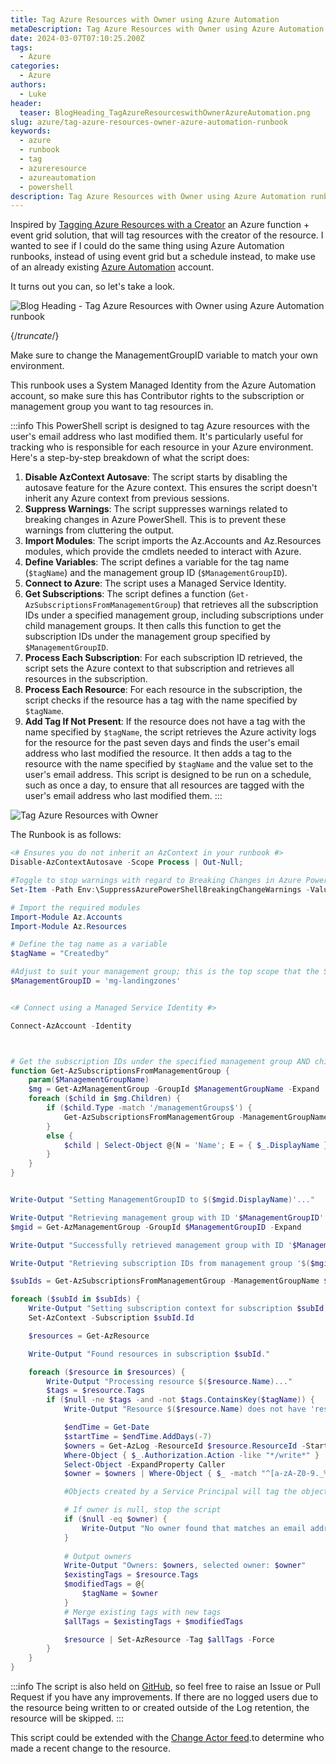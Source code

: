 ```yaml
---
title: Tag Azure Resources with Owner using Azure Automation
metaDescription: Tag Azure Resources with Owner using Azure Automation runbook
date: 2024-03-07T07:10:25.200Z
tags:
  - Azure
categories:
  - Azure
authors:
  - Luke
header:
  teaser: BlogHeading_TagAzureResourceswithOwnerAzureAutomation.png
slug: azure/tag-azure-resources-owner-azure-automation-runbook
keywords:
  - azure
  - runbook
  - tag
  - azureresource
  - azureautomation
  - powershell
description: Tag Azure Resources with Owner using Azure Automation runbook
---
```


Inspired by [Tagging Azure Resources with a Creator](https://techcommunity.microsoft.com/t5/core-infrastructure-and-security/tagging-azure-resources-with-a-creator/ba-p/1479819?WT.mc_id=AZ-MVP-5004796) an Azure function + event grid solution, that will tag resources with the creator of the resource. I wanted to see if I could do the same thing using Azure Automation runbooks, instead of using event grid but a schedule instead, to make use of an already existing [Azure Automation](https://learn.microsoft.com/azure/automation/overview?WT.mc_id=AZ-MVP-5004796) account.

It turns out you can, so let's take a look.

![Blog Heading - Tag Azure Resources with Owner using Azure Automation runbook](BlogHeading_TagAzureResourceswithOwnerAzureAutomation.png)

{/*truncate*/}

Make sure to change the ManagementGroupID variable to match your own environment.

This runbook uses a System Managed Identity from the Azure Automation account, so make sure this has Contributor rights to the subscription or management group you want to tag resources in. 

:::info
This PowerShell script is designed to tag Azure resources with the user's email address who last modified them. It's particularly useful for tracking who is responsible for each resource in your Azure environment. Here's a step-by-step breakdown of what the script does:
1. **Disable AzContext Autosave**: The script starts by disabling the autosave feature for the Azure context. This ensures the script doesn't inherit any Azure context from previous sessions.
2. **Suppress Warnings**: The script suppresses warnings related to breaking changes in Azure PowerShell. This is to prevent these warnings from cluttering the output.
3. **Import Modules**: The script imports the Az.Accounts and Az.Resources modules, which provide the cmdlets needed to interact with Azure.
4. **Define Variables**: The script defines a variable for the tag name (`$tagName`) and the management group ID (`$ManagementGroupID`).
5. **Connect to Azure**: The script uses a Managed Service Identity.
6. **Get Subscriptions**: The script defines a function (`Get-AzSubscriptionsFromManagementGroup`) that retrieves all the subscription IDs under a specified management group, including subscriptions under child management groups. It then calls this function to get the subscription IDs under the management group specified by `$ManagementGroupID`.
7. **Process Each Subscription**: For each subscription ID retrieved, the script sets the Azure context to that subscription and retrieves all resources in the subscription.
8. **Process Each Resource**: For each resource in the subscription, the script checks if the resource has a tag with the name specified by `$tagName`.
9. **Add Tag If Not Present**: If the resource does not have a tag with the name specified by `$tagName`, the script retrieves the Azure activity logs for the resource for the past seven days and finds the user's email address who last modified the resource. It then adds a tag to the resource with the name specified by `$tagName` and the value set to the user's email address.
This script is designed to be run on a schedule, such as once a day, to ensure that all resources are tagged with the user's email address who last modified them.
:::

![Tag Azure Resources with Owner](Tag_Owner-RunbookRun.gif)

The Runbook is as follows:

```powershell
<# Ensures you do not inherit an AzContext in your runbook #>
Disable-AzContextAutosave -Scope Process | Out-Null;

#Toggle to stop warnings with regard to Breaking Changes in Azure PowerShell
Set-Item -Path Env:\SuppressAzurePowerShellBreakingChangeWarnings -Value $true

# Import the required modules
Import-Module Az.Accounts
Import-Module Az.Resources

# Define the tag name as a variable
$tagName = "Createdby"

#Adjust to suit your management group; this is the top scope that the Script will run under
$ManagementGroupID = 'mg-landingzones'


<# Connect using a Managed Service Identity #>

Connect-AzAccount -Identity



# Get the subscription IDs under the specified management group AND child management groups
function Get-AzSubscriptionsFromManagementGroup {
    param($ManagementGroupName)
    $mg = Get-AzManagementGroup -GroupId $ManagementGroupName -Expand
    foreach ($child in $mg.Children) {
        if ($child.Type -match '/managementGroups$') {
            Get-AzSubscriptionsFromManagementGroup -ManagementGroupName $child.Name
        }
        else {
            $child | Select-Object @{N = 'Name'; E = { $_.DisplayName } }, @{N = 'Id'; E = { $_.Name } }
        }
    }
}


Write-Output "Setting ManagementGroupID to $($mgid.DisplayName)'..."

Write-Output "Retrieving management group with ID '$ManagementGroupID'..."
$mgid = Get-AzManagementGroup -GroupId $ManagementGroupID -Expand

Write-Output "Successfully retrieved management group with ID '$ManagementGroupID'."

Write-Output "Retrieving subscription IDs from management group '$($mgid.DisplayName)'..."

$subIds = Get-AzSubscriptionsFromManagementGroup -ManagementGroupName $ManagementGroupID 

foreach ($subId in $subIds) {
    Write-Output "Setting subscription context for subscription $subId..."
    Set-AzContext -Subscription $subId.Id

    $resources = Get-AzResource 

    Write-Output "Found resources in subscription $subId."

    foreach ($resource in $resources) {
        Write-Output "Processing resource $($resource.Name)..."
        $tags = $resource.Tags
        if ($null -ne $tags -and -not $tags.ContainsKey($tagName)) {          
            Write-Output "Resource $($resource.Name) does not have 'resource-owner' and  tags. Adding tags..."

            $endTime = Get-Date
            $startTime = $endTime.AddDays(-7)
            $owners = Get-AzLog -ResourceId $resource.ResourceId -StartTime $startTime -EndTime $endTime |
            Where-Object { $_.Authorization.Action -like "*/write*" } |
            Select-Object -ExpandProperty Caller 
            $owner = $owners | Where-Object { $_ -match "^[a-zA-Z0-9._%+-]+@[a-zA-Z0-9.-]+\.[a-zA-Z]{2,}$" } | Select-Object -First 1

            #Objects created by a Service Principal will tag the objects with a GUID instead of a name by default. You can fix this behavior by giving the Managed Identity the Application Developer role in Entra ID. 

            # If owner is null, stop the script
            if ($null -eq $owner) {
                Write-Output "No owner found that matches an email address."
            }
            
            # Output owners
            Write-Output "Owners: $owners, selected owner: $owner"
            $existingTags = $resource.Tags
            $modifiedTags = @{
                $tagName = $owner
            }
            # Merge existing tags with new tags
            $allTags = $existingTags + $modifiedTags

            $resource | Set-AzResource -Tag $allTags -Force
        }
    }
}
```

:::info
The script is also held on [GitHub](https://github.com/lukemurraynz/Azure/blob/main/Azure%20Automation/Tag-ResourceOwner.ps1), so feel free to raise an Issue or Pull Request if you have any improvements.
If there are no logged users due to the resource being written to or created outside of the Log retention, the resource will be skipped.
:::

This script could be extended with the [Change Actor feed](https://techcommunity.microsoft.com/t5/azure-governance-and-management/announcing-the-public-preview-of-change-actor/ba-p/4076626?WT.mc_id=AZ-MVP-5004796#:~:text=Identifying%20who%20made%20a%20change,all%20your%20tenants%20and%20subscriptions).to determine who made a recent change to the resource.
